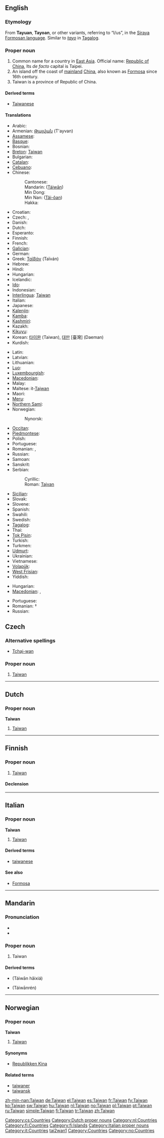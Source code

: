 {{also|Taiwán|Taïwan|Táiwān}}
==English==

===Etymology===
From '''Tayuan''', '''Tayoan''', or other variants, referring to “I/us”, in the [[w:Siraya language|Siraya]] [[w:Formosan languages|Formosan language]]. Similar to ''[[tayo#Tagalog|tayo]]'' in [[Tagalog]].

===Proper noun===
{{en-proper noun}}
{{wikipedia}}

# Common name for a country in [[East Asia]]. Official name: [[Republic of China]], Its ''de facto'' capital is Taipei.
# An island off the coast of [[mainland]] [[China]], also known as [[Formosa]] since 16th century.
# Taiwan is a province of Republic of China.

====Derived terms====
* [[Taiwanese]]

====Translations====
{{trans-top|East Asian country}}
* Arabic: {{t|ar|تايوان|tr=taiwān|sc=Arab}}
* Armenian: [[Թայվան]] (T'ayvan)
* [[Assamese]]: {{t|as|টাইৱান|sc=Beng|xs=Assamese}}
* [[Basque]]: {{t-|eu|Taiwan|xs=Basque}}
* Bosnian: {{t-|bs|Tajvan|m}}
* [[Breton]]: [[#Breton|Taiwan]]
* Bulgarian: {{t|bg|Тайван|sc=Cyrl}}
* [[Catalan]]: {{t-|ca|Taiwan}}
* [[Cebuano]]: {{tø|ceb|Taiwan|xs=Cebuano}}
* Chinese:
*: Cantonese: {{tø|yue|台灣|sc=Hani|xs=Cantonese}}
*: Mandarin: {{zh-ts|[[臺灣]] or [[台灣]]|[[台湾]]}} ([[Táiwān]])
*: Min Dong: {{tø|cdo|Dài-uăng|xs=Min Dong}}
*: Min Nan: {{zh-ts|[[臺灣]] or [[台灣]]|[[台湾]]}} ([[Tâi-ôan]])
*: Hakka: {{tø|hak|Thòi-vàn}}
* Croatian: {{t-|hr|Tajvan|m}}
* Czech: {{t-|cs|Tchaj-wan|m}}, {{t-|cs|Taiwan|m}}
* Danish: {{t-|da|Taiwan}}
* Dutch: {{t+|nl|Taiwan}}
* Esperanto: {{t|eo|Tajvano|xs=Esperanto}}
* Finnish: {{t+|fi|Taiwan}}
* French: {{t+|fr|Taïwan|f}}
* [[Galician]]: {{t+|gl|Taiwán|xs=Galician}}
* German: {{t+|de|Taiwan}}
* Greek: [[Ταϊβάν]] (Taïván) {{f}}
* Hebrew: {{t|he|הרפובליקה הסינית|sc=Hebr}}
* Hindi: {{t|hi|ताइवान|sc=Deva|xs=Hindi}}
* Hungarian: {{t+|hu|Tajvan}}
* Icelandic: {{t|is|Tævan}}
* [[Ido]]: {{t-|io|Taiwan|xs=Ido}}
* Indonesian: {{t-|id|Taiwan|xs=Indonesian}}
* [[Interlingua]]: [[#Interlingua|Taiwan]]
* Italian: {{t-|it|Taiwan}}
* Japanese: {{t-|ja|台湾|tr=[[たいわん]], Taiwan|sc=Jpan}}
* [[Kalenjin]]: {{tø|kln|Taiwan}}
* [[Kamba]]: {{tø|kam|Taiwan}}
* [[Kashmiri]]: {{t|ks|तैवान|sc=Deva|xs=Kashmiri}}
* Kazakh: {{t|kk|Тайуан|sc=Cyrl|xs=Kazakh}}
* [[Kikuyu]]: {{tø|ki|Taiwan}}
* Korean: [[타이완]] (Taiwan), [[대만]] [臺灣] (Daeman)
* Kurdish: {{t|ku|Taywan}}
{{trans-mid}}
* Latin: {{t|la|Taivania}}
* Latvian: {{t|lv|Taivāna|xs=Latvian}}
* Lithuanian: {{t|lt|Taivanas|xs=Lithuanian}}
* [[Luo]]: {{tø|luo|Taiwan}}
* [[Luxembourgish]]: {{t-|lb|Taiwan|xs=Luxembourgish}}
* [[Macedonian]]: {{t-|mk|Тајван|tr=Tájvan|sc=Cyrl|xs=Macedonian}}
* Malay: {{t-|ms|Taiwan|xs=Malay}}
* Maltese: it-[[Tajwan]]
* Maori: {{t|mi|Taiwana|xs=Maori}}
* [[Meru]]: {{tø|mer|Taiwan}}
* [[Northern Sami]]: {{tø|se|Taiwan|xs=Northern Sami}}
* Norwegian: {{t+|no|Taiwan}}
*: Nynorsk: {{t+|no|Taiwan}}
* [[Occitan]]: {{t-|oc|Taiwan|xs=Occitan}}
* [[Piedmontese]]: {{tø|pms|Taiwan|xs=Piedmontese}}
* Polish: {{t+|pl|Tajwan}}
* Portuguese: {{t+|pt|Taiwan|f}}
* Romanian: {{t|ro|Taivan}}, {{t-|ro|Taiwan|n}}
* Russian: {{t+|ru|Тайвань|m|tr=Tajván’|sc=Cyrl}}
* Samoan: {{t|sm|Tailani|xs=Samoan}}
* Sanskrit: {{t|sa|तैवान|sc=Deva|xs=Sanskrit}}
* Serbian:
*: Cyrillic: {{t-|sr|Тајван|m|sc=Cyrl}}
*: Roman: [[Tajvan#Serbian|Tajvan]] {{m}}
* [[Sicilian]]: {{t-|scn|Taiwan|xs=Sicilian}}
* Slovak: {{t-|sk|Taiwan}}
* Slovene: {{t+|sl|Tajvan}}
* Spanish: {{t+|es|Taiwán}}
* Swahili: {{t|sw|Taiwani|xs=Swahili}}
* Swedish: {{t-|sv|Taiwan}}
* [[Tagalog]]: {{t-|tl|Taiwan|xs=Tagalog}}
* Thai: {{t|th|ไต้หวัน|tr=dtâiwăn|xs=Thai}}
* [[Tok Pisin]]: {{t-|tpi|Taiwan|xs=Tok Pisin}}
* Turkish: {{t+|tr|Tayvan}}
* Turkmen: {{t|tk|Taýwan|xs=Turkmen}}
* [[Udmurt]]: {{tø|udm|Тайвань|sc=Cyrl|xs=Udmurt}}
* Ukrainian: {{t-|uk|Тайвань|sc=Cyrl|xs=Ukrainian}}
* Vietnamese: {{t|vi|Đài Loan|xs=Vietnamese}}
* [[Volapük]]: {{t|vo|Tayvän|xs=Volapük}}
* [[West Frisian]]: {{t+|fy|Taiwan|xs=West Frisian}}
* Yiddish: {{t|yi|טייוואן|tr=tayvan|sc=Hebr|xs=Yiddish}}
{{trans-bottom}}

{{trans-top|East Asian island}}
* Hungarian: {{t+|hu|Tajvan}}
* [[Macedonian]]: {{t-|mk|Тајван|m|tr=Tájvan|sc=Cyrl|xs=Macedonian}},  {{t|mk|Формоза|f|tr=Formóza|sc=Cyrl|xs=Macedonian}}
{{trans-mid}}
* Portuguese: {{t+|pt|Formosa|f}}
* Romanian: {{t|ro|Formosaf|f}} †
* Russian: {{t|ru|Формоза|f|tr=Formóza|sc=Cyrl}}
{{trans-bottom}}

==Czech==

===Alternative spellings===
* [[Tchaj-wan]]

===Proper noun===
{{cs-proper noun|g=m}}

# [[#English|Taiwan]]

[[Category:cs:Countries]]

----

==Dutch==

===Proper noun===
'''Taiwan'''

# [[#English|Taiwan]]

[[Category:Dutch proper nouns]]
[[Category:nl:Countries]]

----

==Finnish==
{{wikipedia|lang=fi}}

===Proper noun===
{{infl|fi|proper noun|sort=Taivan}}

# [[#English|Taiwan]]

====Declension====
{{fi-decl-tuoli|Taiwan|np=1}}

[[Category:fi:Countries]]
[[Category:fi:Islands]]

----

==Italian==
{{wikipedia|lang=it}}

===Proper noun===
'''Taiwan''' {{m}}

# [[#English|Taiwan]]

====Derived terms====
* [[taiwanese]]

====See also====
* [[Formosa#Italian|Formosa]]

[[Category:Italian proper nouns]]
[[Category:it:Countries]]

----

==Mandarin==
{{zh-forms|[[台湾]]|[[臺灣]] or [[台灣]]}}

===Pronunciation===
* {{audio|Zh-Taiwan.ogg|audio}}
* {{IPA|[ tʰai˧˥uan˥˥ ]|lang=cmn}}

===Proper noun===
{{cmn-proper|p|pin=Táiwān|pint=tai2wan1|tra=[[臺灣]] or [[台灣]]|sim=台湾}}

# Taiwan

====Derived terms====
* {{zh-ts|台灣海峽|台湾海峡}} (Táiwān hǎixiá)
* {{zh-ts|台灣人|台湾人}} (Táiwānrén)

[[Category:Mandarin entries with audio links|tai2wan1]]

----

==Norwegian==

===Proper noun===
'''Taiwan'''

# [[#English|Taiwan]]

====Synonyms====
* [[Republikken Kina]]

====Related terms====
* [[taiwaner]]
* [[taiwansk]]

[[Category:Countries]]
[[Category:no:Countries]]

[[zh-min-nan:Taiwan]]
[[de:Taiwan]]
[[el:Taiwan]]
[[es:Taiwan]]
[[fr:Taiwan]]
[[fy:Taiwan]]
[[ko:Taiwan]]
[[sw:Taiwan]]
[[hu:Taiwan]]
[[nl:Taiwan]]
[[no:Taiwan]]
[[pl:Taiwan]]
[[pt:Taiwan]]
[[ru:Taiwan]]
[[simple:Taiwan]]
[[fi:Taiwan]]
[[tr:Taiwan]]
[[zh:Taiwan]]